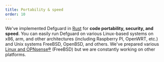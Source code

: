 ```yaml
---
title: Portability & speed
order: 10
---
```


We've implemented Defguard in [Rust](https://www.rust-lang.org/) for **code portability, security, and speed**.
You can easily run Defguard on various Linux-based systems on x86, arm, and other architectures
(including Raspberry PI, OpenWRT, etc.) and Unix systems FreeBSD, OpenBSD, and others.
We've prepared various [Linux and OPNsense®](https://docs.defguard.net/features/setting-up-your-instance) (FreeBSD) but we are constantly working on other platforms.
